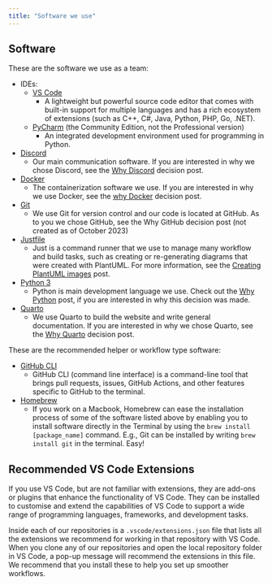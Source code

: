 ```yaml
---
title: "Software we use"
---
```


## Software

These are the software we use as a team:

- IDEs:
    - [VS Code](https://code.visualstudio.com/download)
        - A lightweight but powerful source code editor that comes with built-in support for multiple languages and has a rich ecosystem of extensions (such as C++, C#, Java, Python, PHP, Go, .NET).
    - [PyCharm](https://www.jetbrains.com/pycharm/download/) (the Community Edition, not the
          Professional version)
        - An integrated development environment used for programming in Python.
- [Discord](https://discord.com/download)
    - Our main communication software. If you are interested in why we chose Discord, see the [Why Discord](https://seedcase-project.org/community/decisions/why-discord/) decision post.
- [Docker](https://docs.docker.com/get-docker/)
    - The containerization software we use. If you are interested in why we use Docker, see the
    [why Docker](https://seedcase-project.org/design/decisions/why-docker/index.html) decision post.
- [Git](https://git-scm.com/downloads)
    - We use Git for version control and our code is located at GitHub. As to you we chose GitHub, see the Why GitHub decision post (not created as of October 2023)
- [Justfile](https://just.systems/man/en/chapter_4.html)
    - Just is a command runner that we use to manage many workflow and build tasks, such as creating or re-generating diagrams that were created with PlantUML. For more information, see the [Creating PlantUML images](create-puml-images.qmd) post.
- [Python 3](https://www.python.org/downloads/)
    - Python is main development language we use. Check out the [Why Python](https://seedcase-project.org/design/decisions/why-python/index.html) post, if you are interested in why this decision was made.
- [Quarto](https://quarto.org/docs/get-started/)
    - We use Quarto to build the website and write general documentation. If you are interested in why we chose Quarto, see the [Why Quarto](https://seedcase-project.org/community/decisions/why-quarto/index.html) decision post.

These are the recommended helper or workflow type software:

- [GitHub CLI](https://cli.github.com/manual/)
    - GitHub CLI (command line interface) is a command-line tool that brings pull requests, issues, GitHub Actions, and other features specific to GitHub to the terminal.
- [Homebrew](https://docs.brew.sh/Installation)
    - If you work on a Macbook, Homebrew can ease the installation process of some of the software listed above by enabling you to install software directly in the Terminal by using the `brew install [package_name]` command. E.g., Git can be installed by writing `brew install git` in the terminal. Easy!

## Recommended VS Code Extensions

If you use VS Code, but are not familiar with extensions, they are add-ons or plugins
that enhance the functionality of VS Code. They can be installed to customise and extend the
capabilities of VS Code to support a wide range of programming languages, frameworks, and
development tasks.

Inside each of our repositories is a `.vscode/extensions.json` file that lists all the extensions we recommend for working
in that repository with VS Code. When you clone any of our repositories and open the local repository
folder in VS Code, a pop-up message will recommend the extensions in this file.
We recommend that you install these to help you set up smoother workflows.
